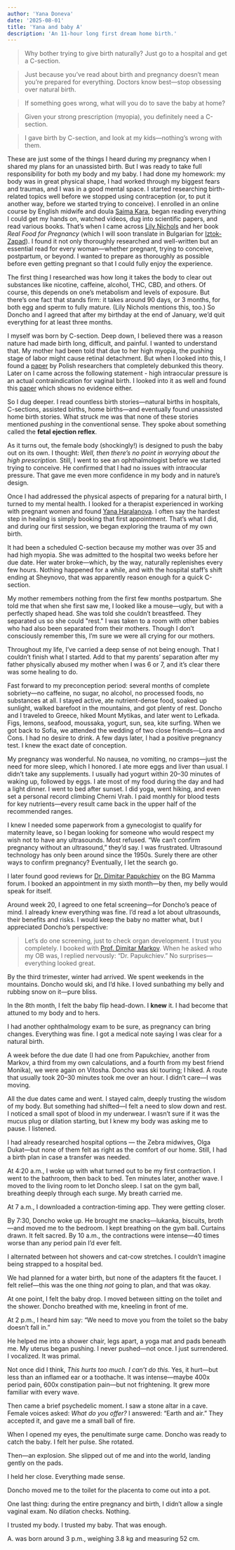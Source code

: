 ```yaml
---
author: 'Yana Doneva'
date: '2025-08-01'
title: 'Yana and baby A'
description: 'An 11-hour long first dream home birth.'
---
```



>Why bother trying to give birth naturally? Just go to a hospital and get a C-section.  

> Just because you’ve read about birth and pregnancy doesn’t mean you’re prepared for everything. Doctors know best—stop obsessing over natural birth. 

> If something goes wrong, what will you do to save the baby at home? 

> Given your strong prescription (myopia), you definitely need a C-section. 

> I gave birth by C-section, and look at my kids—nothing’s wrong with them.  


These are just some of the things I heard during my pregnancy when I shared my plans for an unassisted birth. But I was ready to take full responsibility for both my body and my baby. I had done my homework: my body was in great physical shape, I had worked through my biggest fears and traumas, and I was in a good mental space.
I started researching birth-related topics well before we stopped using contraception (or, to put it another way, before we started trying to conceive). I enrolled in an online course by English midwife and doula [Saima Kara](https://www.livewildbirthfree.com), began reading everything I could get my hands on, watched videos, dug into scientific papers, and read various books. That’s when I came across [Lily Nichols](https://lilynicholsrdn.com) and her book *Real Food for Pregnancy* (which I will soon translate in Bulgarian for [Iztok-Zapad](https://iztok-zapad.eu)). I found it not only thoroughly researched and well-written but an essential read for every woman—whether pregnant, trying to conceive, postpartum, or beyond. I wanted to prepare as thoroughly as possible before even getting pregnant so that I could fully enjoy the experience.

The first thing I researched was how long it takes the body to clear out substances like nicotine, caffeine, alcohol, THC, CBD, and others. Of course, this depends on one’s metabolism and levels of exposure. But there’s one fact that stands firm: it takes around 90 days, or 3 months, for both egg and sperm to fully mature. (Lily Nichols mentions this, too.) So Doncho and I agreed that after my birthday at the end of January, we’d quit everything for at least three months.

I myself was born by C-section. Deep down, I believed there was a reason nature had made birth long, difficult, and painful. I wanted to understand that. My mother had been told that due to her high myopia, the pushing stage of labor might cause retinal detachment. But when I looked into this, I found a [paper](https://pmc.ncbi.nlm.nih.gov/articles/PMC6812470/) by Polish researchers that completely debunked this theory. Later on I came across the following statement - high intraocular pressure is an actual contraindication for vaginal birth. I looked into it as well and found this [paper](https://www.immunopathol.com/Inpress/ipp-39478.pdf) which shows no evidence either.

So I dug deeper. I read countless birth stories—natural births in hospitals, C-sections, assisted births, home births—and eventually found unassisted home birth stories. What struck me was that none of these stories mentioned *pushing* in the conventional sense. They spoke about something called the **fetal ejection reflex**.

As it turns out, the female body (shockingly!) is designed to push the baby out on its own. I thought: *Well, then there’s no point in worrying about the high prescription.* Still, I went to see an ophthalmologist before we started trying to conceive. He confirmed that I had no issues with intraocular pressure. That gave me even more confidence in my body and in nature’s design.

Once I had addressed the physical aspects of preparing for a natural birth, I turned to my mental health. I looked for a therapist experienced in working with pregnant women and found [Yana Haralanova](https://nishkite.bg). I often say the hardest step in healing is simply booking that first appointment. That’s what I did, and during our first session, we began exploring the trauma of my own birth.

It had been a scheduled C-section because my mother was over 35 and had high myopia. She was admitted to the hospital two weeks before her due date. Her water broke—which, by the way, naturally replenishes every few hours. Nothing happened for a while, and with the hospital staff’s shift ending at Sheynovo, that was apparently reason enough for a quick C-section.

My mother remembers nothing from the first few months postpartum. She told me that when she first saw me, I looked like a mouse—ugly, but with a perfectly shaped head. She was told she couldn’t breastfeed. They separated us so she could "rest." I was taken to a room with other babies who had also been separated from their mothers. Though I don’t consciously remember this, I’m sure we were all crying for our mothers.

Throughout my life, I’ve carried a deep sense of not being enough. That I couldn’t finish what I started. Add to that my parents’ separation after my father physically abused my mother when I was 6 or 7, and it’s clear there was some healing to do.

Fast forward to my preconception period: several months of complete sobriety—no caffeine, no sugar, no alcohol, no processed foods, no substances at all. I stayed active, ate nutrient-dense food, soaked up sunlight, walked barefoot in the mountains, and got plenty of rest. Doncho and I traveled to Greece, hiked Mount Mytikas, and later went to Lefkada. Figs, lemons, seafood, moussaka, yogurt, sun, sea, kite surfing. When we got back to Sofia, we attended the wedding of two close friends—Lora and Cons. I had no desire to drink. A few days later, I had a positive pregnancy test. I knew the exact date of conception.

My pregnancy was wonderful. No nausea, no vomiting, no cramps—just the need for more sleep, which I honored. I ate more eggs and liver than usual. I didn’t take any supplements. I usually had yogurt within 20–30 minutes of waking up, followed by eggs. I ate most of my food during the day and had a light dinner. I went to bed after sunset. I did yoga, went hiking, and even set a personal record climbing Cherni Vrah. I paid monthly for blood tests for key nutrients—every result came back in the upper half of the recommended ranges.

I knew I needed some paperwork from a gynecologist to qualify for maternity leave, so I began looking for someone who would respect my wish not to have any ultrasounds. Most refused. “We can’t confirm pregnancy without an ultrasound,” they’d say. I was frustrated. Ultrasound technology has only been around since the 1950s. Surely there are other ways to confirm pregnancy? Eventually, I let the search go.

I later found good reviews for [Dr. Dimitar Papukchiev](https://superdoc.bg/lekar/dimitar-papukchiev) on the BG Mamma forum. I booked an appointment in my sixth month—by then, my belly would speak for itself.

Around week 20, I agreed to one fetal screening—for Doncho’s peace of mind. I already knew everything was fine. I’d read a lot about ultrasounds, their benefits and risks. I would keep the baby no matter what, but I appreciated Doncho’s perspective: 
>Let’s do one screening, just to check organ development. I trust you completely. 
I booked with [Prof. Dimitar Markov](https://en.markovs.bg/prof-dimitеr-markov). When he asked who my OB was, I replied nervously: “Dr. Papukchiev.” No surprises—everything looked great.

By the third trimester, winter had arrived. We spent weekends in the mountains. Doncho would ski, and I’d hike. I loved sunbathing my belly and rubbing snow on it—pure bliss.

In the 8th month, I felt the baby flip head-down. I **knew** it. I had become that attuned to my body and to hers.

I had another ophthalmology exam to be sure, as pregnancy can bring changes. Everything was fine. I got a medical note saying I was clear for a natural birth.

A week before the due date (I had one from Papukchiev, another from Markov, a third from my own calculations, and a fourth from my best friend Monika), we were again on Vitosha. Doncho was ski touring; I hiked. A route that usually took 20–30 minutes took me over an hour. I didn’t care—I was moving.

All the due dates came and went. I stayed calm, deeply trusting the wisdom of my body. But something had shifted—I felt a need to slow down and rest. I noticed a small spot of blood in my underwear. I wasn’t sure if it was the mucus plug or dilation starting, but I knew my body was asking me to pause. I listened.

I had already researched hospital options — the Zebra midwives, Olga Dukat—but none of them felt as right as the comfort of our home. Still, I had a birth plan in case a transfer was needed.

At 4:20 a.m., I woke up with what turned out to be my first contraction. I went to the bathroom, then back to bed. Ten minutes later, another wave. I moved to the living room to let Doncho sleep. I sat on the gym ball, breathing deeply through each surge. My breath carried me.

At 7 a.m., I downloaded a contraction-timing app. They were getting closer.

By 7:30, Doncho woke up. He brought me snacks—lukanka, biscuits, broth—and moved me to the bedroom. I kept breathing on the gym ball. Curtains drawn. It felt sacred. By 10 a.m., the contractions were intense—40 times worse than any period pain I’d ever felt.

I alternated between hot showers and cat-cow stretches. I couldn’t imagine being strapped to a hospital bed.

We had planned for a water birth, but none of the adapters fit the faucet. I felt relief—this was the one thing *not* going to plan, and that was okay.

At one point, I felt the baby drop. I moved between sitting on the toilet and the shower. Doncho breathed with me, kneeling in front of me.

At 2 p.m., I heard him say: “We need to move you from the toilet so the baby doesn’t fall in.”

He helped me into a shower chair, legs apart, a yoga mat and pads beneath me. My uterus began pushing. I never pushed—not once. I just surrendered. I vocalized. It was primal.

Not once did I think, *This hurts too much. I can’t do this.* Yes, it hurt—but less than an inflamed ear or a toothache. It was intense—maybe 400x period pain, 600x constipation pain—but not frightening. It grew more familiar with every wave.

Then came a brief psychedelic moment. I saw a stone altar in a cave. Female voices asked: *What do you offer?* I answered: “Earth and air.” They accepted it, and gave me a small ball of fire.

When I opened my eyes, the penultimate surge came. Doncho was ready to catch the baby. I felt her pulse. She rotated.

Then—an explosion. She slipped out of me and into the world, landing gently on the pads.

I held her close. Everything made sense.

Doncho moved me to the toilet for the placenta to come out into a pot.

One last thing: during the entire pregnancy and birth, I didn’t allow a single vaginal exam. No dilation checks. Nothing.

I trusted my body. I trusted my baby. That was enough.

A. was born around 3 p.m., weighing 3.8 kg and measuring 52 cm.
